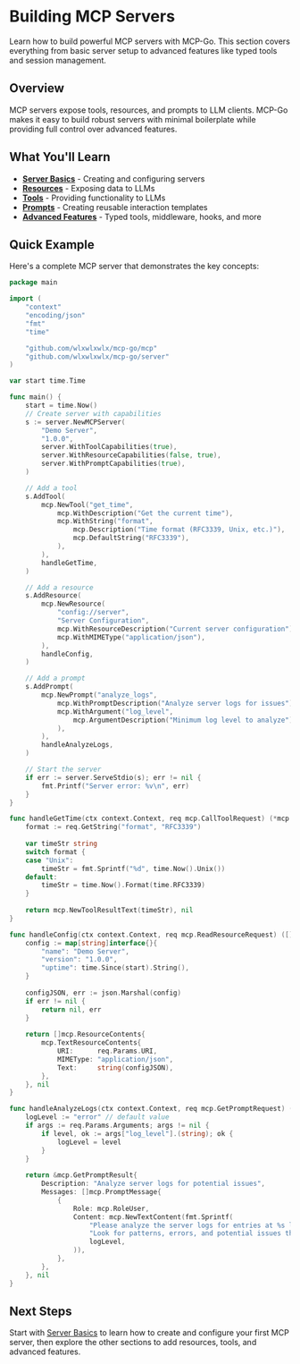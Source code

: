 # Building MCP Servers

Learn how to build powerful MCP servers with MCP-Go. This section covers everything from basic server setup to advanced features like typed tools and session management.

## Overview

MCP servers expose tools, resources, and prompts to LLM clients. MCP-Go makes it easy to build robust servers with minimal boilerplate while providing full control over advanced features.

## What You'll Learn

- **[Server Basics](/servers/basics)** - Creating and configuring servers
- **[Resources](/servers/resources)** - Exposing data to LLMs
- **[Tools](/servers/tools)** - Providing functionality to LLMs
- **[Prompts](/servers/prompts)** - Creating reusable interaction templates
- **[Advanced Features](/servers/advanced)** - Typed tools, middleware, hooks, and more

## Quick Example

Here's a complete MCP server that demonstrates the key concepts:

```go
package main

import (
    "context"
    "encoding/json"
    "fmt"
    "time"

    "github.com/wlxwlxwlx/mcp-go/mcp"
    "github.com/wlxwlxwlx/mcp-go/server"
)

var start time.Time

func main() {
    start = time.Now()
    // Create server with capabilities
    s := server.NewMCPServer(
        "Demo Server",
        "1.0.0",
        server.WithToolCapabilities(true),
        server.WithResourceCapabilities(false, true),
        server.WithPromptCapabilities(true),
    )

    // Add a tool
    s.AddTool(
        mcp.NewTool("get_time",
            mcp.WithDescription("Get the current time"),
            mcp.WithString("format", 
                mcp.Description("Time format (RFC3339, Unix, etc.)"),
                mcp.DefaultString("RFC3339"),
            ),
        ),
        handleGetTime,
    )

    // Add a resource
    s.AddResource(
        mcp.NewResource(
            "config://server",
            "Server Configuration",
            mcp.WithResourceDescription("Current server configuration"),
            mcp.WithMIMEType("application/json"),
        ),
        handleConfig,
    )

    // Add a prompt
    s.AddPrompt(
        mcp.NewPrompt("analyze_logs",
            mcp.WithPromptDescription("Analyze server logs for issues"),
            mcp.WithArgument("log_level",
                mcp.ArgumentDescription("Minimum log level to analyze"),
            ),
        ),
        handleAnalyzeLogs,
    )

    // Start the server
    if err := server.ServeStdio(s); err != nil {
        fmt.Printf("Server error: %v\n", err)
    }
}

func handleGetTime(ctx context.Context, req mcp.CallToolRequest) (*mcp.CallToolResult, error) {
    format := req.GetString("format", "RFC3339")
    
    var timeStr string
    switch format {
    case "Unix":
        timeStr = fmt.Sprintf("%d", time.Now().Unix())
    default:
        timeStr = time.Now().Format(time.RFC3339)
    }
    
    return mcp.NewToolResultText(timeStr), nil
}

func handleConfig(ctx context.Context, req mcp.ReadResourceRequest) ([]mcp.ResourceContents, error) {
    config := map[string]interface{}{
        "name": "Demo Server",
        "version": "1.0.0",
        "uptime": time.Since(start).String(),
    }
    
    configJSON, err := json.Marshal(config)
    if err != nil {
        return nil, err
    }
    
    return []mcp.ResourceContents{
        mcp.TextResourceContents{
            URI:      req.Params.URI,
            MIMEType: "application/json",
            Text:     string(configJSON),
        },
    }, nil
}

func handleAnalyzeLogs(ctx context.Context, req mcp.GetPromptRequest) (*mcp.GetPromptResult, error) {
    logLevel := "error" // default value
    if args := req.Params.Arguments; args != nil {
        if level, ok := args["log_level"].(string); ok {
            logLevel = level
        }
    }
    
    return &mcp.GetPromptResult{
        Description: "Analyze server logs for potential issues",
        Messages: []mcp.PromptMessage{
            {
                Role: mcp.RoleUser,
                Content: mcp.NewTextContent(fmt.Sprintf(
                    "Please analyze the server logs for entries at %s level or higher. "+
                    "Look for patterns, errors, and potential issues that need attention.",
                    logLevel,
                )),
            },
        },
    }, nil
}
```

## Next Steps

Start with [Server Basics](/servers/basics) to learn how to create and configure your first MCP server, then explore the other sections to add resources, tools, and advanced features.